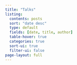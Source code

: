 ```yaml
---
title: "Talks"
listing:
  contents: posts
  sort: "date desc"
  type: default
  fields: [date, title, author]
  table-hover: true
  categories: true
  sort-ui: true
  filter-ui: false
page-layout: full
---
```

